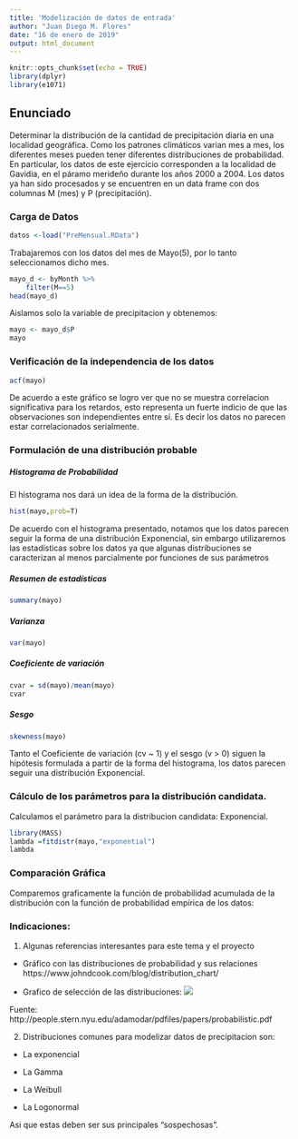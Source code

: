 ```yaml
---
title: 'Modelización de datos de entrada'
author: "Juan Diego M. Flores"
date: "16 de enero de 2019"
output: html_document
---
```


```r
knitr::opts_chunk$set(echo = TRUE)
library(dplyr)
library(e1071)
```
## Enunciado

Determinar la distribución de la cantidad de precipitación 
diaria en una localidad geográfica. Como los patrones climáticos varian mes a mes,
los diferentes meses pueden tener diferentes distribuciones de probabilidad.
En particular, los datos de este ejercicio corresponden a la localidad de Gavidia,
en el páramo merideño durante los años 2000 a 2004. Los datos ya han sido procesados
y se encuentren en un data frame con dos columnas M (mes) y P (precipitación).

### Carga de Datos

```r
datos <-load("PreMensual.RData")
```

Trabajaremos con los datos del mes de Mayo(5), por lo tanto seleccionamos dicho mes.

```r
mayo_d <- byMonth %>%
    filter(M==5)
head(mayo_d)

```

Aislamos solo la variable de precipitacion y obtenemos:

```r
mayo <- mayo_d$P
mayo
```

### Verificación de la independencia de los datos

```r
acf(mayo)
```

De acuerdo a este gráfico se logro ver que no se muestra correlacion significativa para los retardos, esto representa
un fuerte indicio de que las observaciones son independientes entre sí. Es decir los datos no parecen estar correlacionados serialmente.

###  Formulación de una distribución probable

#####  Histograma de Probabilidad

El histograma nos dará un idea de la forma de la distribución.

```r
hist(mayo,prob=T)
```

De acuerdo con el histograma presentado, notamos que los datos parecen seguir la forma de una distribución Exponencial, sin embargo utilizaremos las estadísticas sobre los datos ya que algunas distribuciones se caracterizan al menos parcialmente por funciones de sus parámetros 

##### Resumen de estadísticas
```r
summary(mayo)
```

##### Varianza
```r
var(mayo)
```

##### Coeficiente de variación
```r
cvar = sd(mayo)/mean(mayo)
cvar
```

##### Sesgo
```r
skewness(mayo)
```

Tanto el Coeficiente de variación (cv ~ 1) y el sesgo (v > 0) siguen la hipótesis formulada a partir de la forma del histograma, los datos parecen seguir una distribución Exponencial. 


### Cálculo de los parámetros para la distribución candidata.

Calculamos el parámetro para la distribucion candidata: Exponencial.
```r
library(MASS)
lambda =fitdistr(mayo,"exponential")
lambda
```

### Comparación Gráfica

Comparemos graficamente la función de probabilidad acumulada de la distribución con la función de probabilidad empírica de los datos:

### Indicaciones:

1. Algunas referencias interesantes para este tema y el proyecto

  + Gráfico con las distribuciones de probabilidad y sus relaciones https://www.johndcook.com/blog/distribution_chart/
  
  + Grafico de selección de las distribuciones: 
  ![](seleccionDistribuciones.png)
  
Fuente: http://people.stern.nyu.edu/adamodar/pdfiles/papers/probabilistic.pdf

2. Distribuciones comunes para modelizar datos de precipitacion son:

  + La exponencial

  + La Gamma

  + La Weibull

  + La Logonormal

Asi que estas deben ser sus principales "sospechosas".

 